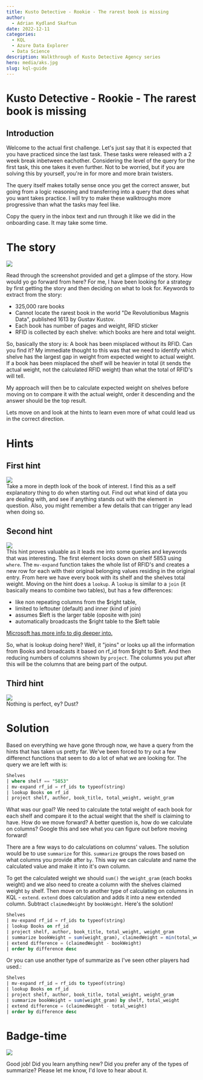 ```yaml
---
title: Kusto Detective - Rookie - The rarest book is missing
author:
  - Adrian Kydland Skaftun
date: 2022-12-11
categories:
  - KQL
  - Azure Data Explorer
  - Data Science
description: Walkthrough of Kusto Detective Agency series
hero: media/aks.jpg
slug: kql-guide
---
```


# Kusto Detective - Rookie - The rarest book is missing
## Introduction

Welcome to the actual first challenge.  Let's just say that it is expected that you have practiced since the last task. These tasks were released with a 2 week break inbetween eachother. Considering the level of the query for the first task, this one takes it even further. Not to be worried, but if you are solving this by yourself, you're in for more and more brain twisters. 

The query itself makes totally sense once you get the correct answer, but going from a logic reasoning and transferring into a query that does what you want takes practice. I will try to make these walktroughs more progressive than what the tasks may feel like.

Copy the query in the inbox text and run through it like we did in the onboarding case. It may take some time.

# The story
![](media/20221114150115.png)  

Read through the screenshot provided and get a glimpse of the story. How would yo go forward from here? For me, I have been looking for a strategy by first getting the story and then deciding on what to look for. Keywords to extract from the story:
- 325,000 rare books
- Cannot locate the rarest book in the world "De Revolutionibus Magnis Data", published 1613 by Gustav Kustov.
- Each book has number of pages and weight, RFID sticker
- RFID is collected by each shelve: which books are here and total weight.

So, basically the story is: A book has been misplaced without its RFID. Can you find it? My immediate thought to this was that we need to identify which shelve has the largest gap in weight from expected weight to actual weight. If a book has been misplaced the shelf will be heavier in total (it sends the actual weight, not the calculated RFID weight) than what the total of RFID's will tell.

My approach will then be to calculate expected weight on shelves before moving on to compare it with the actual weight, order it descending and the answer should be the top result.

Lets move on and look at the hints to learn even more of what could lead us in the correct direction.

# Hints
## First hint
![](media/20221114151628.png)  
Take a more in depth look of the book of interest. I find this as a self explanatory thing to do when starting out. Find out what kind of data you are dealing with, and see if anything stands out with the element in question. Also, you might remember a few details that can trigger any lead when doing so.

## Second hint
![](media/20221114151718.png)  
This hint proves valuable as it leads me into some queries and keywords that was interesting. The first element locks down on shelf 5853 using `where`. The `mv-expand` function takes the whole list of RFID's and creates a new row for each with their original belonging values residing in the original entry. From here we have every book with its shelf and the shelves total weight. Moving on the hint does a `lookup`. A `lookup` is similar to a `join` (it basically means to combine two tables), but has a few differences:
- like non repeating columns from the $right table, 
- limited to leftouter (default) and inner (kind of join)
- assumes $left is the larger table (oposite with join)
- automatically broadcasts the $right table to the $left table

[Microsoft has more info to dig deeper into.](https://learn.microsoft.com/en-us/azure/data-explorer/kusto/query/lookupoperator)

So, what is lookup doing here? Well, it "joins" or looks up all the information from Books and broadcasts it based on rf_id from $right to $left. And then reducing numbers of columns shown by `project`. The columns you put after this will be the columns that are being part of the output.

## Third hint
![](media/20221114151737.png)  
Nothing is perfect, ey? Dust?

# Solution
Based on everything we have gone through now, we have a query from the hints that has taken us pretty far. We've been forced to try out a few differenct functions that seem to do a lot of what we are looking for. The query we are left with is: 

```sql
Shelves 
| where shelf == "5853"
| mv-expand rf_id = rf_ids to typeof(string) 
| lookup Books on rf_id 
| project shelf, author, book_title, total_weight, weight_gram
```

What was our goal? We need to calculate the total weight of each book for each shelf and compare it to the actual weight that the shelf is claiming to have. How do we move forward? A better question is, how do we calculate on columns? Google this and see what you can figure out before moving forward!

There are a few ways to do calculations on columns' values. The solution would be to use `summarize` for this. `summarize` groups the rows based on what columns you provide after `by`. This way we can calculate and name the calculated value and make it into it's own column. 

To get the calculated weight we should `sum()` the `weight_gram` (each books weight) and we also need to create a column with the shelves claimed weight `by` shelf. Then move on to another type of calculating on columns in KQL - `extend`. `extend` does calculation and adds it into a new extended column. Subtract `claimedWeight` by `bookWeight`. Here's the solution!

```sql
Shelves 
| mv-expand rf_id = rf_ids to typeof(string)
| lookup Books on rf_id 
| project shelf, author, book_title, total_weight, weight_gram
| summarize bookWeight = sum(weight_gram), claimedWeight = min(total_weight) by shelf
| extend difference = (claimedWeight - bookWeight)
| order by difference desc
```

Or you can use another type of summarize as I've seen other players had used.:
```sql
Shelves 
| mv-expand rf_id = rf_ids to typeof(string)
| lookup Books on rf_id 
| project shelf, author, book_title, total_weight, weight_gram
| summarize bookWeight = sum(weight_gram) by shelf, total_weight
| extend difference = (claimedWeight - total_weight)
| order by difference desc
```


# Badge-time
![](media/20221120232913.png)  

Good job! Did you learn anything new? Did you prefer any of the types of summarize? Please let me know, I'd love to hear about it.